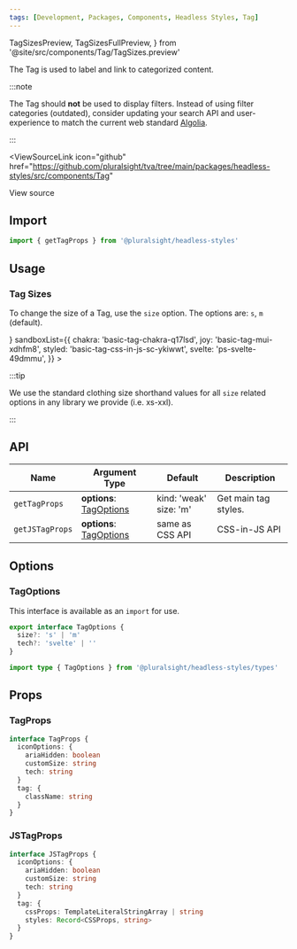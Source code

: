 ```yaml
---
tags: [Development, Packages, Components, Headless Styles, Tag]
---
```


<!-- TODO: As of 2.0.0-beta.17 live-codeblock do not support imports. -->
<!-- Keep an eye out so we can kill the components we are importing in. -->
<!-- https://docusaurus.io/docs/markdown-features/code-blocks#imports -->

  TagSizesPreview,
  TagSizesFullPreview,
} from '@site/src/components/Tag/TagSizes.preview'

<ReleaseNote />

The Tag is used to label and link to categorized content.

:::note

The Tag should **not** be used to display filters.
Instead of using filter categories (outdated), consider updating your search API and user-experience to match the current web standard [Algolia](https://www.algolia.com/).

:::

<ViewSourceLink
  icon="github"
  href="https://github.com/pluralsight/tva/tree/main/packages/headless-styles/src/components/Tag"
>
  View source
</ViewSourceLink>

## Import

```javascript
import { getTagProps } from '@pluralsight/headless-styles'
```

## Usage

### Tag Sizes

To change the size of a Tag, use the `size` option. The options are: `s`, `m` (default).

<TagSizes />
<LiveExampleTabs
  fullCode={<TagSizesFullPreview />}
  sandboxList={{
    chakra: 'basic-tag-chakra-q17lsd',
    joy: 'basic-tag-mui-xdhfm8',
    styled: 'basic-tag-css-in-js-sc-ykiwwt',
    svelte: 'ps-svelte-49dmmu',
  }}
>
  <TagSizesPreview />
</LiveExampleTabs>

:::tip

We use the standard clothing size shorthand values for all `size` related options in any library we provide (i.e. xs-xxl).

:::

## API

| Name            | Argument Type                          | Default                     | Description          |
| --------------- | -------------------------------------- | --------------------------- | -------------------- |
| `getTagProps`   | **options**: [TagOptions](#tagoptions) | kind: 'weak'<br />size: 'm' | Get main tag styles. |
| `getJSTagProps` | **options**: [TagOptions](#tagoptions) | same as CSS API             | CSS-in-JS API        |

## Options

### TagOptions

This interface is available as an `import` for use.

```typescript
export interface TagOptions {
  size?: 's' | 'm'
  tech?: 'svelte' | ''
}
```

```typescript title="Import example"
import type { TagOptions } from '@pluralsight/headless-styles/types'
```

## Props

### TagProps

```typescript
interface TagProps {
  iconOptions: {
    ariaHidden: boolean
    customSize: string
    tech: string
  }
  tag: {
    className: string
  }
}
```

### JSTagProps

```typescript
interface JSTagProps {
  iconOptions: {
    ariaHidden: boolean
    customSize: string
    tech: string
  }
  tag: {
    cssProps: TemplateLiteralStringArray | string
    styles: Record<CSSProps, string>
  }
}
```
